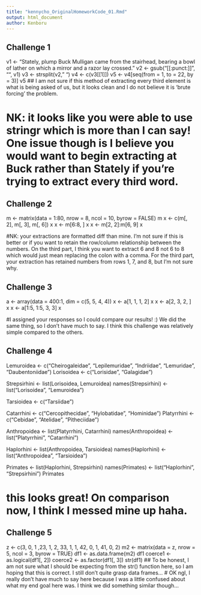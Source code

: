 ```yaml
---
title: "kennycho_OriginalHomeworkCode_01.Rmd"
output: html_document
author: Kenboru
---
```


## Challenge 1
v1 <- "Stately, plump Buck Mulligan came from the stairhead, bearing a bowl of lather on which a mirror and a razor lay crossed."
v2 <- gsub("[[:punct:]]", "", v1)
v3 <- strsplit(v2, " ")
v4 <- c(v3[[1]])
v5 <- v4[seq(from = 1, to = 22, by = 3)]
v5
## I am not sure if this method of extracting every third element is what is being asked of us, but it looks clean and I do not believe it is 'brute forcing' the problem.

# NK: it looks like you were able to use stringr which is more than I can say! One issue though is I believe you would want to begin extracting at Buck rather than Stately if you're trying to extract every third word. 

## Challenge 2
m <- matrix(data = 1:80, nrow = 8, ncol = 10, byrow = FALSE)
m
x <- c(m[, 2], m[, 3], m[, 6])
x
x <- m[6:8, ]
x
x <- m[2, 2]:m[6, 9]
x

#NK: your extractions are formatted diff than mine. I'm not sure if this is better or if you want to retain the row/column relationship between the numbers. On the third part, I think you want to extract 6 and 8 not 6 to 8 which would just mean replacing the colon with a comma. For the third part, your extraction has retained numbers from rows 1, 7, and 8, but I'm not sure why. 

## Challenge 3
a <- array(data = 400:1, dim = c(5, 5, 4, 4))
x <- a[1, 1, 1, 2]
x
x <- a[2, 3, 2, ]
x
x <- a[1:5, 1:5, 3, 3]
x

#I assigned your responses so I could compare our results! :) We did the same thing, so I don't have much to say. I think this challenge was relatively simple compared to the others. 

## Challenge 4
Lemuroidea <- c("Cheirogaleidae", "Lepilemuridae", "Indriidae", "Lemuridae", "Daubentoniidae")
Lorisoidea <- c("Lorisidae", "Galagidae")

Strepsirhini <- list(Lorisoidea, Lemuroidea)
names(Strepsirhini) <- list("Lorisoidea", "Lemuroidea")
 
Tarsioidea <- c("Tarsiidae")

Catarrhini <- c("Cercopithecidae", "Hylobatidae", "Hominidae")
Platyrrhini <- c("Cebidae", "Atelidae", "Pitheciidae")

Anthropoidea <- list(Platyrrhini, Catarrhini)
names(Anthropoidea) <- list("Platyrrhini", "Catarrhini")

Haplorhini <- list(Anthropoidea, Tarsioidea)
names(Haplorhini) <- list("Anthropoidea", "Tarsioidea")

Primates <- list(Haplorhini, Strepsirhini)
names(Primates) <- list("Haplorhini", "Strepsirhini")
Primates

# this looks great! On comparison now, I think I messed mine up haha. 

## Challenge 5
z <- c(3, 0, 1 ,23, 1, 2, 33, 1, 1, 42, 0, 1, 41, 0, 2)
m2 <- matrix(data = z, nrow = 5, ncol = 3, byrow = TRUE)
df1 <- as.data.frame(m2)
df1
coerce1 <- as.logical(df1[, 2])
coerce2 <- as.factor(df1[, 3])
str(df1)
## To be honest, I am not sure what I should be expecting from the str() function here, so I am hoping that this is correct. I still don't quite grasp data frames...
# OK ngl, I really don't have much to say here because I was a little confused about what my end goal here was. I think we did something similar though...
